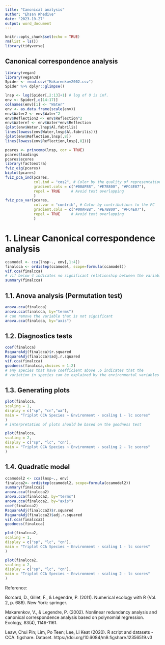 ```yaml
---
title: "Canonical analysis"
author: "Ehsan Khedive"
date: "2023-10-27"
output: word_document
---
```


```r
knitr::opts_chunk$set(echo = TRUE)
rm(list = ls())
library(tidyverse)
```

## Canonical correspondence analysis

```r
library(vegan)
library(vegan3d)
Spider <- read.csv("Makarenkov2002.csv")
Spider %>% dplyr::glimpse()
```


```r
lnsp <- log(Spider[,2:13]+1) # log of 0 is inf.
env <- Spider[,c(14:17)]
colnames(env)[1] <- "Water"
env <- as.data.frame(scale(env))
env$Water2 <- env$Water^2
env$Reflection2 <- env$Reflection^2
env$Wateref <- env$Water*env$Reflection
{plot(env$Water,lnsp$Al.fabrilis)
lines(lowess(env$Water,lnsp$Al.fabrilis))}
{plot(env$Reflection,lnsp[,8])
lines(lowess(env$Reflection,lnsp[,8]))}
```

```r
pcares <- princomp(lnsp, cor = TRUE)
pcares$loadings
pcares$scores
library(factoextra)
fviz_eig(pcares)
biplot(pcares)
fviz_pca_ind(pcares,
             col.ind = "cos2", # Color by the quality of representation
             gradient.cols = c("#00AFBB", "#E7B800", "#FC4E07"),
             repel = TRUE     # Avoid text overlapping
             )
fviz_pca_var(pcares,
             col.var = "contrib", # Color by contributions to the PC
             gradient.cols = c("#00AFBB", "#E7B800", "#FC4E07"),
             repel = TRUE     # Avoid text overlapping
             )
```

# 1. Linear Canonical correspondence analysis

```r
ccamodel <- cca(lnsp~., env[,1:4])
finalcca <- ordistep(ccamodel, scope=formula(ccamodel))
vif.cca(finalcca)
# vif below 4 indicates no significant relationship between the variables
summary(finalcca)
```

## 1.1. Anova analysis (Permutation test)

```r
anova.cca(finalcca)
anova.cca(finalcca, by="terms")
# can remove the variable that is not significant
anova.cca(finalcca, by="axis")
```

## 1.2. Diagnostics tests

```r
coef(finalcca)
RsquareAdj(finalcca)$r.squared
RsquareAdj(finalcca)$adj.r.squared
vif.cca(finalcca)
goodness(finalcca,choices = 1:2)
# any species that have coefficient above .6 indicates that the 
# variation in species can be explained by the environmental variables
```

## 1.3. Generating plots

```r
plot(finalcca, 
scaling = 1, 
display = c("sp", "cn","wa"), 
main = "Triplot CCA Species ~ Environment - scaling 1 - lc scores"
)
# interpretation of plots should be based on the goodness test
```

```r
plot(finalcca, 
scaling = 2, 
display = c("sp", "lc", "cn"), 
main = "Triplot CCA Species ~ Environment - scaling 2 - lc scores"
)
```

## 1.4. Quadratic model

```r
ccamodel2 <- cca(lnsp~., env)
finalcca2<- ordistep(ccamodel2, scope=formula(ccamodel2))
summary(finalcca2)
anova.cca(finalcca2)
anova.cca(finalcca2, by="terms")
anova.cca(finalcca2, by="axis")
coef(finalcca2)
RsquareAdj(finalcca2)$r.squared
RsquareAdj(finalcca2)$adj.r.squared
vif.cca(finalcca2)
goodness(finalcca)
```

```r
plot(finalcca2, 
scaling = 1, 
display = c("sp", "lc", "cn"), 
main = "Triplot CCA Species ~ Environment - scaling 1 - lc scores"
)
```

```r
plot(finalcca2, 
scaling = 2, 
display = c("sp", "lc", "cn"), 
main = "Triplot CCA Species ~ Environment - scaling 2 - lc scores"
)
```


Reference:

Borcard, D., Gillet, F., & Legendre, P. (2011). Numerical ecology with R (Vol. 2, p. 688). New York: springer.

Makarenkov, V., & Legendre, P. (2002). Nonlinear redundancy analysis and canonical correspondence analysis based on polynomial regression. Ecology, 83(4), 1146-1161.

Leaw, Chui Pin; Lim, Po Teen; Lee, Li Keat (2020). R script and datasets - CCA. figshare. Dataset. https://doi.org/10.6084/m9.figshare.12356519.v3